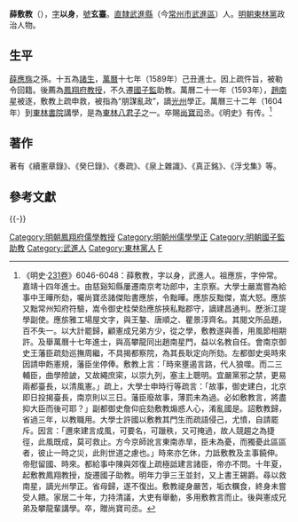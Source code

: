 {{明清人物信息框
| 姓名 = 薛敷教
| 原名 =
| 圖片名稱 = 薛敷教.jpg
| 圖片大小 = 220px
| 圖片說明 = 清[[光绪|光绪]]修《江苏无锡薛氏宗谱》之元臺公像<ref>「玄」以避清聖祖[[玄燁|玄燁]]名諱寫作「元」。</ref>
| 最高職務 = 河南光州學正
| 國家 = 大明
| 爵位 =
| 籍貫 = [[南直隸|直隸]][[常州府|常州府]][[武進縣|武進縣]]
| 族裔 = 漢族
| 旗籍 = 
| 字號 = 字以身，號玄臺
| 室名 = 
| 諡號 = 
| 出生日期 = [[嘉靖|嘉靖]]三十三年（1554年）
| 出生地點 = 
| 逝世日期 = [[萬曆|萬曆]]三十八年（1610年）
| 逝世地點 = 
| 墓葬 =
| 配偶 =
| 親屬 = （祖父）[[薛應旆|薛應旆]]、（兄）[[薛敷政|薛敷政]]
| 出身 = 
*萬曆十七年（1589年）己丑科同進士出身
| 經歷 = 
| 著作 =
}}

'''薛敷教'''（{{bd|1554年||1610年||X}}），[[表字|字]]'''以身'''，[[號|號]]'''玄臺'''。[[南直隸|直隸]][[武進縣|武進縣]]（今[[常州市|常州市]][[武進區|武進區]]）人。[[明朝|明朝]][[東林黨|東林黨]]政治人物。

==生平==
[[薛應旆|薛應旆]]之孫。十五為[[諸生|諸生]]，[[萬曆|萬曆]]十七年（1589年）己丑進士。因上疏忤旨，被勒令回籍。後薦為[[鳳翔府|鳳翔府]][[教授|教授]]，不久遷[[國子監|國子監]]助教。萬曆二十一年（1593年），[[趙南星|趙南星]]被逐，敷教上疏申救，被指為“朋謀亂政”，謫[[光州|光州]]學正。萬曆三十二年（1604年）到[[東林書院|東林書院]]講學，是為[[东林八君子|東林八君子]]之一。卒賜[[尚寶司|尚寶司]]丞。《明史》有传。<ref>《明史·[[s:明史/卷231|231卷]]》6046-6048：薛敷教，字以身，武進人。祖應旂，字仲常。嘉靖十四年進士。由慈谿知縣屢遷南京考功郎中，主京察。大學士嚴嵩嘗為給事中王曄所劾，囑尚寶丞諸傑貽書應旂，令黜曄。應旂反黜傑，嵩大怒。應旂又黜常州知府符驗，嵩令御史桂榮劾應旂挾私黜郡守，謫建昌通判。歷浙江提學副使。應旂雅工場屋文字，與王鏊、唐順之、瞿景淳齊名。其閱文所品題，百不失一。以大計罷歸，顧憲成兄弟方少，從之學，敷教遂與善，用風節相期許。及舉萬曆十七年進士，與高攀龍同出趙南星門，益以名教自任。會南京御史王藩臣疏劾巡撫周繼，不具揭都察院，為其長耿定向所劾。左都御史吳時來因請申飭憲規，藩臣坐停俸。敷教上言：「時來壅遏言路，代人狼噬。而二三輔臣，曲學險詖，又故繩庶寀，以崇九列，塞主上聰明。宜嚴黨邪之禁，更易兩都臺長，以清風憲。」疏上，大學士申時行等疏言：「故事，御史建白，北京即日投揭臺長，南京則以三日。藩臣廢故事，薄罰未為過。必如敷教言，將盡抑大臣而後可耶？」副都御史詹仰庇劾敷教煽惑人心，淆亂國是。詔敷教歸，省過三年，以教職用。大學士許國以敷教其門生而疏語侵己，尤憤，自請罷斥。因言：「邇來建言成風，可要名，可躐秩，又可掩過，故人競趨之為捷徑，此風既成，莫可救止。方今京師訛言東南赤旱，臣未為憂，而獨憂此區區者，彼止一時之災，此則世道之慮也。」時來亦乞休，力詆敷教及主事饒伸。帝慰留國、時來。都給事中陳與郊復上疏極詆建言諸臣，帝亦不問。十年夏，起敷教鳳翔教授，旋遷國子助教。明年力爭三王並封，又上書王錫爵。尋以救南星，謫光州學正。省母歸，遂不復出。敷教禔身嚴苦，垢衣糲食，終身未嘗受人饋。家居二十年，力持清議，大吏有舉動，多用敷教言而止。後與憲成兄弟及攀龍輩講學。卒，贈尚寶司丞。</ref>

==著作==
著有《續憲章錄》、《癸巳錄》、《奏疏》、《泉上雜識》、《真正銘》、《浮戈集》等。

==參考文獻==
{{reflist}}

{{-}}
{{東林八君子}}
{{萬曆十七年己丑科殿試金榜}}
{{DEFAULTSORT:Xue薛}}
[[Category:明朝鳳翔府儒學教授|Category:明朝鳳翔府儒學教授]]
[[Category:明朝州儒學學正|Category:明朝州儒學學正]]
[[Category:明朝國子監助教|Category:明朝國子監助教]]
[[Category:武進人|Category:武進人]]
[[Category:東林黨人|Category:東林黨人]]
[[Category:薛姓|F]]
